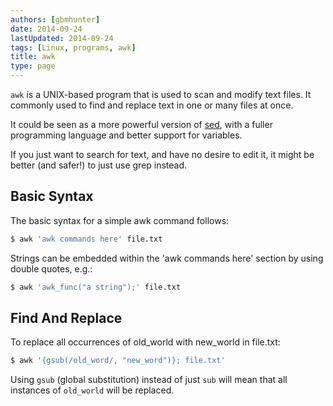```yaml
---
authors: [gbmhunter]
date: 2014-09-24
lastUpdated: 2014-09-24
tags: [Linux, programs, awk]
title: awk
type: page
---
```


`awk` is a UNIX-based program that is used to scan and modify text files. It commonly used to find and replace text in one or many files at once.

It could be seen as a more powerful version of [sed](/programming/operating-systems/linux/programs/sed), with a fuller programming language and better support for variables.

<Aside type="note">
If you just want to search for text, and have no desire to edit it, it might be better (and safer!) to just use grep instead.
</Aside>

## Basic Syntax

The basic syntax for a simple awk command follows:

```sh    
$ awk 'awk commands here' file.txt
```

Strings can be embedded within the 'awk commands here' section by using double quotes, e.g.:

```sh
$ awk 'awk_func("a string");' file.txt
```

## Find And Replace

To replace all occurrences of old_world with new_world in file.txt:

```sh    
$ awk '{gsub(/old_word/, "new_word")}; file.txt'
```

Using `gsub` (global substitution) instead of just `sub` will mean that all instances of `old_world` will be replaced.
